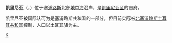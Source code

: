 {{Infobox Settlement
| name = 凯里尼亚<br />Κερύνεια
| other_name = Girne
| image_skyline = Kyrenia 01-2017 img02 Castle exterior.jpg
| imagesize = 250px
| image_caption = 
| image_flag = 
| image_shield = 
| pushpin_map = Cyprus
| pushpin_label_position = bottom
| subdivision_type = 国家
| subdivision_name = {{CYP}}
| subdivision_type1 = [[塞浦路斯地區列表|地區]]
| subdivision_name1 = [[凯里尼亚区|凯里尼亚区]]
| subdivision_type2 = 国家（实际控制）
| subdivision_name2 = {{TRNC}}
| subdivision_type3 = [[北塞浦路斯地區列表|地區]]
| subdivision_name3 = [[凱里尼亞區_(北塞浦路斯)|凱里尼亞區]]
| elevation_m = 
| elevation_ft = 
| area_total_km2 = 
| population_as_of = 2006年
| population_total = 55000
| population_density_km2 = 
| timezone = 
| utc_offset = 
| timezone_DST = 
| utc_offset_DST = 
| latd = 35
| latm = 20
| lats = 25
| latNS = N
| longd = 33
| longm = 19
| longs = 09
| longEW = E
| website =  
}}
'''凯里尼亚'''（{{lang-el|Κερύνεια}}，{{lang-tr|Girne}}）位于[[塞浦路斯|塞浦路斯]]北部[[地中海|地中海]]沿岸，是[[凯里尼亚区|凯里尼亚区]]的首府。

凯里尼亚被国际认可为是塞浦路斯共和国的一部分，但目前实际被[[北塞浦路斯土耳其共和国|北塞浦路斯土耳其共和国]]控制，人口以土耳其族为主。

{{Authority control}}
{{Cyprus-stub}}

[[Category:北塞浦路斯城市|K]]